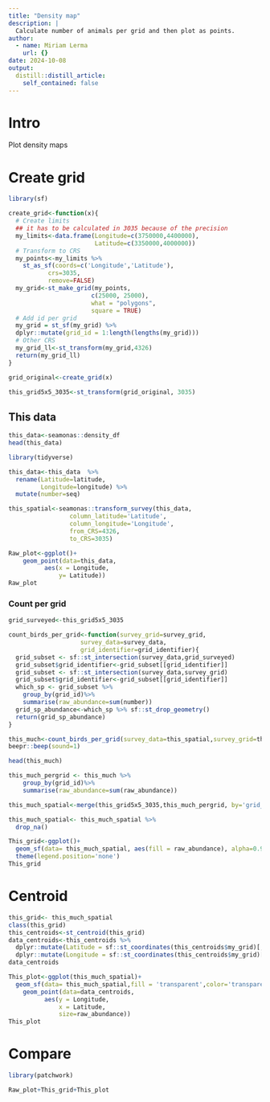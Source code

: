 ```yaml
---
title: "Density map"
description: |
  Calculate number of animals per grid and then plot as points.
author:
  - name: Miriam Lerma
    url: {}
date: 2024-10-08
output:
  distill::distill_article:
    self_contained: false
---
```


# Intro

Plot density maps

# Create grid

```r
library(sf)
```

```r
create_grid<-function(x){
  # Create limits
  ## it has to be calculated in 3035 because of the precision
  my_limits<-data.frame(Longitude=c(3750000,4400000),
                        Latitude=c(3350000,4000000))
  # Transform to CRS
  my_points<-my_limits %>%
    st_as_sf(coords=c('Longitude','Latitude'),
           crs=3035,
           remove=FALSE)
  my_grid<-st_make_grid(my_points, 
                       c(25000, 25000), 
                       what = "polygons",
                       square = TRUE)
  # Add id per grid
  my_grid = st_sf(my_grid) %>%
  dplyr::mutate(grid_id = 1:length(lengths(my_grid)))
  # Other CRS
  my_grid_ll<-st_transform(my_grid,4326)
  return(my_grid_ll)
}
```

```r
grid_original<-create_grid(x)
```

```r
this_grid5x5_3035<-st_transform(grid_original, 3035)
```


## This data

```r
this_data<-seamonas::density_df
head(this_data)
```
```r
library(tidyverse)
```

```r
this_data<-this_data  %>%
  rename(Latitude=latitude,
         Longitude=longitude) %>%
  mutate(number=seq)
```

```r
this_spatial<-seamonas::transform_survey(this_data,
                 column_latitude='Latitude',
                 column_longitude='Longitude',
                 from_CRS=4326,
                 to_CRS=3035)
```

```r
Raw_plot<-ggplot()+
    geom_point(data=this_data,
          aes(x = Longitude,
              y= Latitude))
Raw_plot
```

### Count per grid


```r
grid_surveyed<-this_grid5x5_3035
```

```r
count_birds_per_grid<-function(survey_grid=survey_grid,
                    survey_data=survey_data,
                    grid_identifier=grid_identifier){
  grid_subset <- sf::st_intersection(survey_data,grid_surveyed)
  grid_subset$grid_identifier<-grid_subset[[grid_identifier]]
  grid_subset <- sf::st_intersection(survey_data,survey_grid)
  grid_subset$grid_identifier<-grid_subset[[grid_identifier]]
  which_sp <- grid_subset %>%
    group_by(grid_id)%>% 
    summarise(raw_abundance=sum(number))
  grid_sp_abundance<-which_sp %>% sf::st_drop_geometry()
  return(grid_sp_abundance)
}
```

```r
this_much<-count_birds_per_grid(survey_data=this_spatial,survey_grid=this_grid5x5_3035,grid_identifier='grid_id')
beepr::beep(sound=1)
```

```r
head(this_much)
```


```r
this_much_pergrid <- this_much %>%
    group_by(grid_id)%>%
    summarise(raw_abundance=sum(raw_abundance))
```

```r
this_much_spatial<-merge(this_grid5x5_3035,this_much_pergrid, by='grid_id', all=TRUE)
```

```r
this_much_spatial<- this_much_spatial %>%
  drop_na()
```

```r
This_grid<-ggplot()+
  geom_sf(data= this_much_spatial, aes(fill = raw_abundance), alpha=0.9)+
  theme(legend.position='none')
This_grid
```

# Centroid

```r
this_grid<- this_much_spatial
class(this_grid)
this_centroids<-st_centroid(this_grid)
data_centroids<-this_centroids %>%
  dplyr::mutate(Latitude = sf::st_coordinates(this_centroids$my_grid)[,1]) %>%
  dplyr::mutate(Longitude = sf::st_coordinates(this_centroids$my_grid)[,2]) 
data_centroids
```

```r
This_plot<-ggplot(this_much_spatial)+
  geom_sf(data= this_much_spatial,fill = 'transparent',color='transparent')+
    geom_point(data=data_centroids,
          aes(y = Longitude,
              x = Latitude,
              size=raw_abundance))
This_plot
```

# Compare

```r
library(patchwork)
```

```r
Raw_plot+This_grid+This_plot
```

